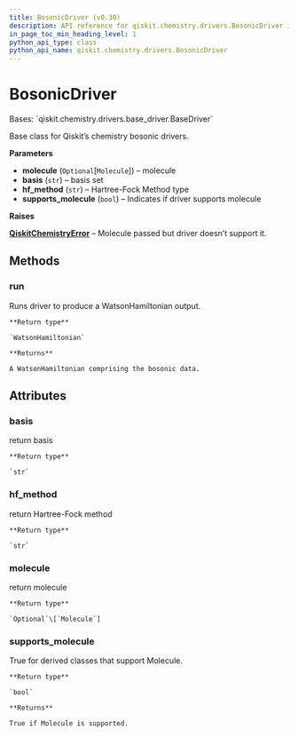 ```yaml
---
title: BosonicDriver (v0.30)
description: API reference for qiskit.chemistry.drivers.BosonicDriver in qiskit v0.30
in_page_toc_min_heading_level: 1
python_api_type: class
python_api_name: qiskit.chemistry.drivers.BosonicDriver
---
```


# BosonicDriver

<Class id="qiskit.chemistry.drivers.BosonicDriver" isDedicatedPage={true} github="https://github.com/qiskit-community/qiskit-aqua/tree/stable/0.9/qiskit/chemistry/drivers/bosonic_driver.py" signature="BosonicDriver(molecule=None, basis='sto3g', hf_method='rhf', supports_molecule=False)" modifiers="class">
  Bases: `qiskit.chemistry.drivers.base_driver.BaseDriver`

  Base class for Qiskit’s chemistry bosonic drivers.

  **Parameters**

  *   **molecule** (`Optional`\[`Molecule`]) – molecule
  *   **basis** (`str`) – basis set
  *   **hf\_method** (`str`) – Hartree-Fock Method type
  *   **supports\_molecule** (`bool`) – Indicates if driver supports molecule

  **Raises**

  [**QiskitChemistryError**](qiskit.chemistry.QiskitChemistryError "qiskit.chemistry.QiskitChemistryError") – Molecule passed but driver doesn’t support it.

  ## Methods

  <span id="qiskit-chemistry-drivers-bosonicdriver-run" />

  ### run

  <Function id="qiskit.chemistry.drivers.BosonicDriver.run" signature="BosonicDriver.run()" modifiers="abstract">
    Runs driver to produce a WatsonHamiltonian output.

    **Return type**

    `WatsonHamiltonian`

    **Returns**

    A WatsonHamiltonian comprising the bosonic data.
  </Function>

  ## Attributes

  ### basis

  <Attribute id="qiskit.chemistry.drivers.BosonicDriver.basis">
    return basis

    **Return type**

    `str`
  </Attribute>

  ### hf\_method

  <Attribute id="qiskit.chemistry.drivers.BosonicDriver.hf_method">
    return Hartree-Fock method

    **Return type**

    `str`
  </Attribute>

  ### molecule

  <Attribute id="qiskit.chemistry.drivers.BosonicDriver.molecule">
    return molecule

    **Return type**

    `Optional`\[`Molecule`]
  </Attribute>

  ### supports\_molecule

  <Attribute id="qiskit.chemistry.drivers.BosonicDriver.supports_molecule">
    True for derived classes that support Molecule.

    **Return type**

    `bool`

    **Returns**

    True if Molecule is supported.
  </Attribute>
</Class>

